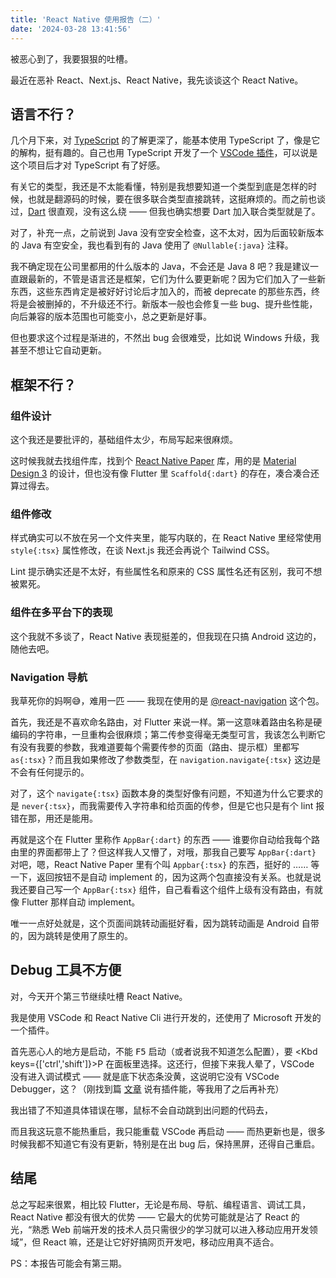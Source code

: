```yaml
---
title: 'React Native 使用报告（二）'
date: '2024-03-28 13:41:56'
---
```


被恶心到了，我要狠狠的吐槽。

最近在恶补 React、Next.js、React Native，我先谈谈这个 React Native。

## 语言不行？

几个月下来，对 [TypeScript](https://www.typescriptlang.org) 的了解更深了，能基本使用 TypeScript 了，像是它的解构，挺有趣的。自己也用 TypeScript 开发了一个 [VSCode 插件](https://github.com/Cierra-Runis/based_vscode_extension)，可以说是这个项目后才对 TypeScript 有了好感。

有关它的类型，我还是不太能看懂，特别是我想要知道一个类型到底是怎样的时候，也就是翻源码的时候，要在很多联合类型直接跳转，这挺麻烦的。而之前也谈过，[Dart](https://dart.dev) 很直观，没有这么绕 —— 但我也确实想要 Dart 加入联合类型就是了。

对了，补充一点，之前说到 Java 没有空安全检查，这不太对，因为后面较新版本的 Java 有空安全，我也看到有的 Java 使用了 `@Nullable{:java}` 注释。

我不确定现在公司里都用的什么版本的 Java，不会还是 Java 8 吧？我是建议一直跟最新的，不管是语言还是框架，它们为什么要更新呢？因为它们加入了一些新东西，这些东西肯定是被好好讨论后才加入的，而被 deprecate 的那些东西，终将是会被删掉的，不升级还不行。新版本一般也会修复一些 bug、提升些性能，向后兼容的版本范围也可能变小，总之更新是好事。

但也要求这个过程是渐进的，不然出 bug 会很难受，比如说 Windows 升级，我甚至不想让它自动更新。

## 框架不行？

### 组件设计

这个我还是要批评的，基础组件太少，布局写起来很麻烦。

这时候我就去找组件库，找到个 [React Native Paper](https://reactnativepaper.com/) 库，用的是 [Material Design 3](https://m3.material.io/) 的设计，但也没有像 Flutter 里 `Scaffold{:dart}` 的存在，凑合凑合还算过得去。

### 组件修改

样式确实可以不放在另一个文件夹里，能写内联的，在 React Native 里经常使用 `style{:tsx}` 属性修改，在谈 Next.js 我还会再说个 Tailwind CSS。

Lint 提示确实还是不太好，有些属性名和原来的 CSS 属性名还有区别，我可不想被累死。

### 组件在多平台下的表现

这个我就不多谈了，React Native 表现挺差的，但我现在只搞 Android 这边的，随他去吧。

### Navigation 导航

我草死你的妈啊😅，难用一匹 —— 我现在使用的是 [@react-navigation](https://reactnavigation.org/docs/getting-started/) 这个包。

首先，我还是不喜欢命名路由，对 Flutter 来说一样。第一这意味着路由名称是硬编码的字符串，一旦重构会很麻烦；第二传参变得毫无类型可言，我该怎么判断它有没有我要的参数，我难道要每个需要传参的页面（路由、提示框）里都写 `as{:tsx}`？而且我如果修改了参数类型，在 `navigation.navigate{:tsx}` 这边是不会有任何提示的。

对了，这个 `navigate{:tsx}` 函数本身的类型好像有问题，不知道为什么它要求的是 `never{:tsx}`，而我需要传入字符串和给页面的传参，但是它也只是有个 lint 报错在那，用还是能用。

再就是这个在 Flutter 里称作 `AppBar{:dart}` 的东西 —— 谁要你自动给我每个路由里的界面都带上了？但这样我人又懵了，对哦，那我自己要写 `AppBar{:dart}` 对吧，嗯，React Native Paper 里有个叫 `Appbar{:tsx}` 的东西，挺好的 …… 等一下，返回按钮不是自动 implement 的，因为这两个包直接没有关系。也就是说我还要自己写一个 `AppBar{:tsx}` 组件，自己看看这个组件上级有没有路由，有就像 Flutter 那样自动 implement。

唯一一点好处就是，这个页面间跳转动画挺好看，因为跳转动画是 Android 自带的，因为跳转是使用了原生的。

## Debug 工具不方便

对，今天开个第三节继续吐槽 React Native。

我是使用 VSCode 和 React Native Cli 进行开发的，还使用了 Microsoft 开发的一个插件。

首先恶心人的地方是启动，不能 <Kbd>F5</Kbd> 启动（或者说我不知道怎么配置），要 <Kbd keys={['ctrl','shift']}>P</Kbd> 在面板里选择。这还行，但接下来我人晕了，VSCode 没有进入调试模式 —— 就是底下状态条没黄，这说明它没有 VSCode Debugger，这？（刚找到篇 [文章](https://blog.logrocket.com/debugging-react-native-vs-code/) 说有插件能，等我用了之后再补充）

我出错了不知道具体错误在哪，鼠标不会自动跳到出问题的代码去，

而且我这玩意不能热重启，我只能重载 VSCode 再启动 —— 而热更新也是，很多时候我都不知道它有没有更新，特别是在出 bug 后，保持黑屏，还得自己重启。

## 结尾

总之写起来很累，相比较 Flutter，无论是布局、导航、编程语言、调试工具，React Native 都没有很大的优势 —— 它最大的优势可能就是沾了 React 的光，“熟悉 Web 前端开发的技术人员只需很少的学习就可以进入移动应用开发领域”，但 React 嘛，还是让它好好搞网页开发吧，移动应用真不适合。

PS：本报告可能会有第三期。
